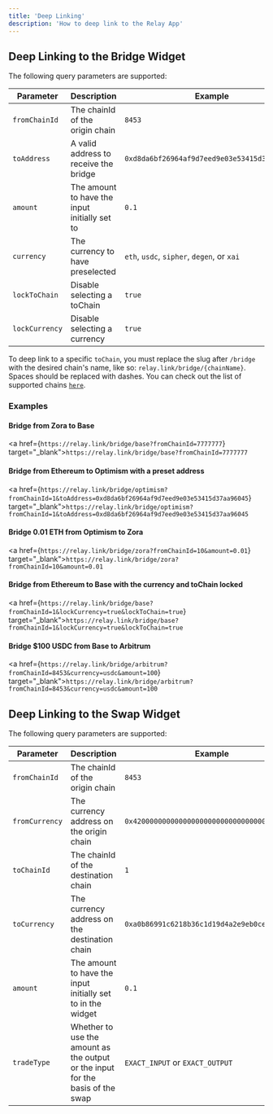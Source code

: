```yaml
---
title: 'Deep Linking'
description: 'How to deep link to the Relay App'
---
```



## Deep Linking to the Bridge Widget

The following query parameters are supported:

| Parameter     | Description     | Example |
| --------------|-----------------| --------|
| `fromChainId` | The chainId of the origin chain  | `8453` |
| `toAddress` | A valid address to receive the bridge | `0xd8da6bf26964af9d7eed9e03e53415d37aa96045` |
| `amount` | The amount to have the input initially set to  | `0.1` |
| `currency` | The currency to have preselected | `eth`, `usdc`, `sipher`, `degen`, or `xai` |
| `lockToChain` | Disable selecting a toChain | `true` |
| `lockCurrency` | Disable selecting a currency | `true` |


To deep link to a specific `toChain`, you must replace the slug after `/bridge` with the desired chain's name, like so: `relay.link/bridge/{chainName}`. Spaces should be replaced with dashes. You can check out the list of supported chains [`here`](/resources/supported-chains).


### Examples 

#### Bridge from Zora to Base 
<a href={`https://relay.link/bridge/base?fromChainId=7777777`} target="_blank">`https://relay.link/bridge/base?fromChainId=7777777`</a>

#### Bridge from Ethereum to Optimism with a preset address
<a href={`https://relay.link/bridge/optimism?fromChainId=1&toAddress=0xd8da6bf26964af9d7eed9e03e53415d37aa96045`} target="_blank">`https://relay.link/bridge/optimism?fromChainId=1&toAddress=0xd8da6bf26964af9d7eed9e03e53415d37aa96045`</a>

#### Bridge 0.01 ETH from Optimism to Zora 
<a href={`https://relay.link/bridge/zora?fromChainId=10&amount=0.01`} target="_blank">`https://relay.link/bridge/zora?fromChainId=10&amount=0.01`</a>

#### Bridge from Ethereum to Base with the currency and toChain locked
<a href={`https://relay.link/bridge/base?fromChainId=1&lockCurrency=true&lockToChain=true`} target="_blank">`https://relay.link/bridge/base?fromChainId=1&lockCurrency=true&lockToChain=true`</a>

#### Bridge $100 USDC from Base to Arbitrum
<a href={`https://relay.link/bridge/arbitrum?fromChainId=8453&currency=usdc&amount=100`} target="_blank">`https://relay.link/bridge/arbitrum?fromChainId=8453&currency=usdc&amount=100`</a>


## Deep Linking to the Swap Widget

The following query parameters are supported:

| Parameter     | Description     | Example |
| --------------|-----------------| --------|
| `fromChainId` | The chainId of the origin chain  | `8453` |
| `fromCurrency` | The currency address on the origin chain  | `0x4200000000000000000000000000000000000006` |
| `toChainId` | The chainId of the destination chain  | `1` |
| `toCurrency` | The currency address on the destination chain  | `0xa0b86991c6218b36c1d19d4a2e9eb0ce3606eb48` |
| `amount` | The amount to have the input initially set to in the widget  | `0.1` |
| `tradeType` | Whether to use the amount as the output or the input for the basis of the swap  | `EXACT_INPUT` or `EXACT_OUTPUT` |



